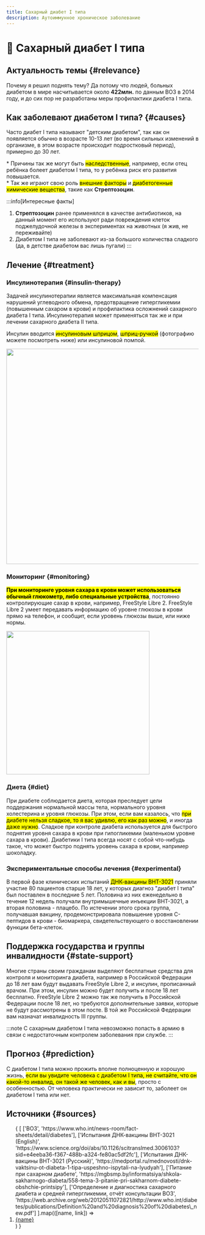 ```yaml
---
title: Сахарный диабет I типа
description: Аутоиммунное хроническое заболевание
---
```



# 💉 Сахарный диабет I типа

## Актуальность темы {#relevance}
Почему я решил поднять тему? Да потому что людей, больных диабетом в мире насчитывается около **422млн.** по данным ВОЗ в 2014 году, и до сих пор не разработаны меры профилактики диабета I типа.

## Как заболевают диабетом I типа? {#causes}
Часто диабет I типа называют "детским диабетом", так как он появляется обычно в возрасте 10-13 лет (во время сильных изменений в организме, в этом возрасте происходит подростковый период), примерно до 30 лет.

\* Причины так же могут быть <mark className="danger">наследственные</mark>, например, если отец ребёнка болеет диабетом I типа, то у ребёнка риск его развития повышается.  \
\* Так же играют свою роль <mark className="danger">внешние факторы</mark> и <mark className="danger">диабетогенные химические вещества</mark>, такие как **Стрептозоцин**.

:::info[Интересные факты]
1. **Стрептозоцин** ранее применялся в качестве антибиотиков, на данный момент его используют ради повреждения клеток поджелудочной железы в экспериментах на животных (я жив, не переживайте)
2. Диабетом I типа не заболевают из-за большого количества сладкого (да, в детстве диабетом вас лишь пугали)
:::

## Лечение {#treatment}

### Инсулинотерапия {#insulin-therapy}
Задачей инсулинотерапии является максимальная компенсация нарушений углеводного обмена, предотвращение гипергликемии (повышенным сахаром в крови) и профилактика осложнений сахарного диабета I типа. Инсулинотерапия может применяться так же и при лечении сахарного диабета II типа.

Инсулин вводится <mark className="success">инсулиновым шприцом</mark>, <mark className="success">шприц-ручкой</mark> (фотографию можете посмотреть ниже) или инсулиновой помпой.

<Image
    src="/for-articles/insulinpens.jpg"
    width="563"
    name="Шприц-ручки"
/>

### Мониторинг {#monitoring}
<mark className="success">**При мониторинге уровня сахара в крови может использоваться обычный глюкометр, либо специальные устройства**</mark>, постоянно контролирующие сахар в крови, например, FreeStyle Libre 2. FreeStyle Libre 2 умеет передавать информацию об уровне глюкозы в крови прямо на телефон, и сообщит, если уровень глюкозы выше, или ниже нормы.

<Image
    src="/for-articles/freestylelibre2.jpg"
    width="375"
    name="FreeStyle Libre 2"
/>

### Диета {#diet}
При диабете соблюдается диета, которая преследует цели поддержания нормальной массы тела, нормального уровня холестерина и уровня глюкозы. При этом, если вам казалось, что <mark className="success">при диабете нельзя сладкое, то я вас удивлю, его как раз можно</mark>, и иногда <mark className="success">даже нужно</mark>. Сладкое при контроле диабета используется для быстрого поднятия уровня сахара в крови при гипогликемии (маленьком уровне сахара в крови). Диабетики I типа всегда носят с собой что-нибудь такое, что может быстро поднять уровень сахара в крови, например шоколадку.

### Экспериментальные способы лечения {#experimental}
В первой фазе клинических испытаний <mark className="definition">ДНК-вакцины BHT-3021</mark> приняли участие 80 пациентов старше 18 лет, у которых диагноз "диабет I типа" был поставлен в последние 5 лет. Половина из них еженедельно в течение 12 недель получали внутримышечные инъекции BHT-3021, а вторая половина - плацебо. По истечении этого срока группа, получавшая вакцину, продемонстрировала повышение уровня С-пептидов в крови - биомаркера, свидетельствующего о восстановлении функции бета-клеток.

## Поддержка государства и группы инвалидности {#state-support}
Многие страны своим гражданам выделяют бесплатные средства для контроля и мониторинга диабета, например в Российской Федерации до 18 лет вам будут выдавать FreeStyle Libre 2, и инсулин, прописанный врачом. При этом, инсулин можно будет получить и после 18 лет бесплатно. FreeStyle Libre 2 можно так же получить в Российской Федерации после 18 лет, но требуются дополнительные заявки, которые не будут рассмотрены в этом посте. В той же Российской Федерации вам назначат инвалидность III группы.

:::note
С сахарным диабетом I типа невозможно попасть в армию в связи с недостаточным контролем заболевания при службе.
:::

## Прогноз {#prediction}
С диабетом I типа можно прожить вполне полноценную и хорошую жизнь, <mark className="definition">если вы увидите человека с диабетом I типа, не считайте, что он какой-то инвалид, он такой же человек, как и вы</mark>, просто с особенностью. От человека практически не зависит то, заболеет он диабетом I типа или нет.

## Источники {#sources}
<ol>
    {
        [
            ['ВОЗ', 'https://www.who.int/news-room/fact-sheets/detail/diabetes'],
            ['Испытания ДНК-вакцины BHT-3021 (English)', 'https://www.science.org/doi/abs/10.1126/scitranslmed.3006103?sid=e4eeba36-f367-488b-a324-fe80ac5df2fc'],
            ['Испытания ДНК-вакцины BHT-3021 (Русский)', 'https://medportal.ru/mednovosti/dnk-vaktsinu-ot-diabeta-1-tipa-uspeshno-ispytali-na-lyudyah'],
            ['Питание при сахарном диабете', 'https://mgbsmp.by/informatsiya/shkola-sakharnogo-diabeta/558-tema-3-pitanie-pri-sakharnom-diabete-obshchie-printsipy'],
            ['Определение и диагностика сахарного диабета и средней гипергликемии, отчёт консультации ВОЗ', 'https://web.archive.org/web/20120511072821/http://www.who.int/diabetes/publications/Definition%20and%20diagnosis%20of%20diabetes\_new.pdf']
        ].map(([name, link]) => <li><a href={link}>{name}</a></li>)
    }
</ol>